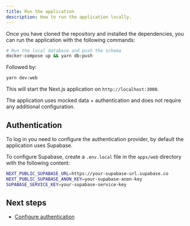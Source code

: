 ```yaml
---
title: Run the application
description: How to run the application locally.
---
```


Once you have cloned the repository and installed the dependencies, you can run the application with the following commands:

```bash
# Run the local database and push the schema
docker-compose up && yarn db:push
```

Followed by:

```bash
yarn dev:web
```

This will start the Next.js application on `http://localhost:3000`.

The application uses mocked data + authentication and does not require any additional configuration.

## Authentication

To log in you need to configure the authentication provider, by default the application uses Supabase.

To configure Supabase, create a `.env.local` file in the `apps/web` directory with the following content:

```bash
NEXT_PUBLIC_SUPABASE_URL=https://your-supabase-url.supabase.co
NEXT_PUBLIC_SUPABASE_ANON_KEY=your-supabase-anon-key
SUPABASE_SERVICE_KEY=your-supabase-service-key
```

## Next steps

- [Configure authentication](/docs/pro/authentication)
